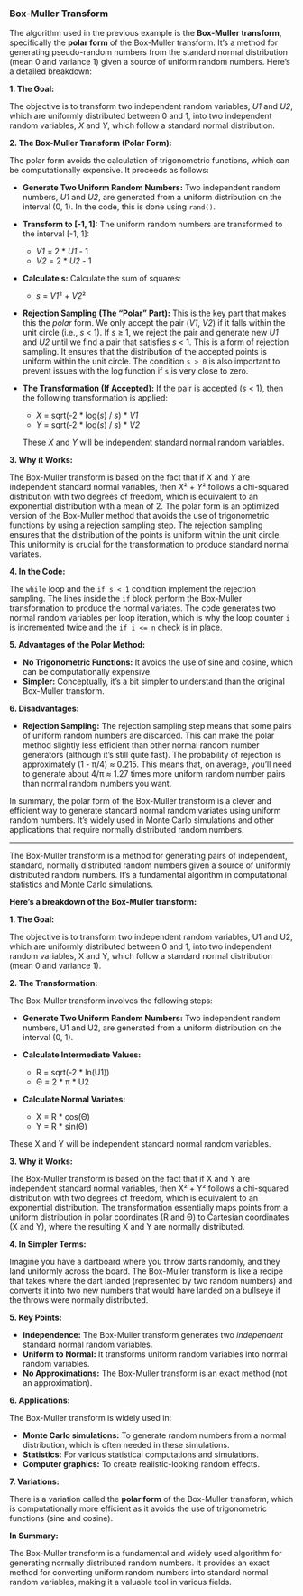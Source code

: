 ### Box-Muller Transform

The algorithm used in the previous example is the **Box-Muller transform**, specifically the **polar form** of the Box-Muller transform.  It's a method for generating pseudo-random numbers from the standard normal distribution (mean 0 and variance 1) given a source of uniform random numbers. Here's a detailed breakdown:

**1. The Goal:**

The objective is to transform two independent random variables, *U1* and *U2*, which are uniformly distributed between 0 and 1, into two independent random variables, *X* and *Y*, which follow a standard normal distribution.

**2. The Box-Muller Transform (Polar Form):**

The polar form avoids the calculation of trigonometric functions, which can be computationally expensive. It proceeds as follows:

* **Generate Two Uniform Random Numbers:** Two independent random numbers, *U1* and *U2*, are generated from a uniform distribution on the interval (0, 1).  In the code, this is done using `rand()`.

* **Transform to [-1, 1]:** The uniform random numbers are transformed to the interval [-1, 1]:
   * *V1* = 2 * *U1* - 1
   * *V2* = 2 * *U2* - 1

* **Calculate s:** Calculate the sum of squares:
   * *s* = *V1*² + *V2*²

* **Rejection Sampling (The "Polar" Part):** This is the key part that makes this the *polar* form. We only accept the pair (*V1*, *V2*) if it falls within the unit circle (i.e., *s* < 1).  If *s* ≥ 1, we reject the pair and generate new *U1* and *U2* until we find a pair that satisfies *s* < 1.  This is a form of rejection sampling. It ensures that the distribution of the accepted points is uniform within the unit circle. The condition `s > 0` is also important to prevent issues with the log function if `s` is very close to zero.

* **The Transformation (If Accepted):** If the pair is accepted (*s* < 1), then the following transformation is applied:
   * *X* = sqrt(-2 * log(*s*) / *s*) * *V1*
   * *Y* = sqrt(-2 * log(*s*) / *s*) * *V2*

   These *X* and *Y* will be independent standard normal random variables.

**3. Why it Works:**

The Box-Muller transform is based on the fact that if *X* and *Y* are independent standard normal variables, then *X*² + *Y*² follows a chi-squared distribution with two degrees of freedom, which is equivalent to an exponential distribution with a mean of 2.  The polar form is an optimized version of the Box-Muller method that avoids the use of trigonometric functions by using a rejection sampling step. The rejection sampling ensures that the distribution of the points is uniform within the unit circle. This uniformity is crucial for the transformation to produce standard normal variates.

**4. In the Code:**

The `while` loop and the `if s < 1` condition implement the rejection sampling. The lines inside the `if` block perform the Box-Muller transformation to produce the normal variates. The code generates two normal random variables per loop iteration, which is why the loop counter `i` is incremented twice and the `if i <= n` check is in place.

**5. Advantages of the Polar Method:**

* **No Trigonometric Functions:** It avoids the use of sine and cosine, which can be computationally expensive.
* **Simpler:** Conceptually, it's a bit simpler to understand than the original Box-Muller transform.

**6. Disadvantages:**

* **Rejection Sampling:** The rejection sampling step means that some pairs of uniform random numbers are discarded. This can make the polar method slightly less efficient than other normal random number generators (although it's still quite fast).  The probability of rejection is approximately (1 - π/4) ≈ 0.215. This means that, on average, you'll need to generate about 4/π ≈ 1.27 times more uniform random number pairs than normal random numbers you want.

In summary, the polar form of the Box-Muller transform is a clever and efficient way to generate standard normal random variates using uniform random numbers. It's widely used in Monte Carlo simulations and other applications that require normally distributed random numbers.

--------------------------------------------------------------


The Box-Muller transform is a method for generating pairs of independent, standard, normally distributed random numbers given a source of uniformly distributed random numbers. It's a fundamental algorithm in computational statistics and Monte Carlo simulations.

**Here's a breakdown of the Box-Muller transform:**

**1. The Goal:**

The objective is to transform two independent random variables, U1 and U2, which are uniformly distributed between 0 and 1, into two independent random variables, X and Y, which follow a standard normal distribution (mean 0 and variance 1).

**2. The Transformation:**

The Box-Muller transform involves the following steps:

   * **Generate Two Uniform Random Numbers:** Two independent random numbers, U1 and U2, are generated from a uniform distribution on the interval (0, 1).

   * **Calculate Intermediate Values:**
      * R = sqrt(-2 * ln(U1)) 
      * Θ = 2 * π * U2

   * **Calculate Normal Variates:**
      * X = R * cos(Θ)
      * Y = R * sin(Θ)

   These X and Y will be independent standard normal random variables.

**3. Why it Works:**

The Box-Muller transform is based on the fact that if X and Y are independent standard normal variables, then X² + Y² follows a chi-squared distribution with two degrees of freedom, which is equivalent to an exponential distribution. The transformation essentially maps points from a uniform distribution in polar coordinates (R and Θ) to Cartesian coordinates (X and Y), where the resulting X and Y are normally distributed.

**4. In Simpler Terms:**

Imagine you have a dartboard where you throw darts randomly, and they land uniformly across the board. The Box-Muller transform is like a recipe that takes where the dart landed (represented by two random numbers) and converts it into two new numbers that would have landed on a bullseye if the throws were normally distributed.

**5. Key Points:**

   * **Independence:** The Box-Muller transform generates two *independent* standard normal random variables.
   * **Uniform to Normal:** It transforms uniform random variables into normal random variables.
   * **No Approximations:** The Box-Muller transform is an exact method (not an approximation).

**6. Applications:**

The Box-Muller transform is widely used in:

   * **Monte Carlo simulations:** To generate random numbers from a normal distribution, which is often needed in these simulations.
   * **Statistics:** For various statistical computations and simulations.
   * **Computer graphics:** To create realistic-looking random effects.

**7. Variations:**

There is a variation called the **polar form** of the Box-Muller transform, which is computationally more efficient as it avoids the use of trigonometric functions (sine and cosine).

**In Summary:**

The Box-Muller transform is a fundamental and widely used algorithm for generating normally distributed random numbers. It provides an exact method for converting uniform random numbers into standard normal random variables, making it a valuable tool in various fields.

<p>

